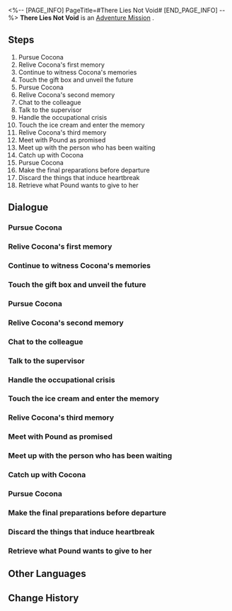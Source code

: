 <%-- [PAGE_INFO]
PageTitle=#There Lies Not Void#
[END_PAGE_INFO] --%>
{{Stub|Dialogue, characters, and location(s)}}
{{Mission Infobox
|id            = 2030102
|title         = 
|image         = Mission There Lies Not Void.png
|type          = Adventure
|event_name    = 
|chapter       = 
|requirements  = 
|summary       = <!--official mission summary from Fate's Atlas-->
|characters    = <!--characters that appear in this mission-->
|startLocation = <!--location as it intially appears on the mission screen-->
|world         = <!--i.e. Penacony-->
|area          = <!--i.e. A Child's Dream-->
|prev          = 
|next          = 
|exp           = 
|credits       = 
|stellarJade   = 
|other         = 
}}
'''There Lies Not Void''' is an [[Adventure Mission]]<!--in [world]-->.

==Steps==
# Pursue Cocona
# Relive Cocona's first memory
# Continue to witness Cocona's memories
# Touch the gift box and unveil the future
# Pursue Cocona
# Relive Cocona's second memory
# Chat to the colleague
# Talk to the supervisor
# Handle the occupational crisis
# Touch the ice cream and enter the memory
# Relive Cocona's third memory
# Meet with Pound as promised
# Meet up with the person who has been waiting
# Catch up with Cocona
# Pursue Cocona
# Make the final preparations before departure
# Discard the things that induce heartbreak
# Retrieve what Pound wants to give to her

<!--
==Gameplay Notes==

--><!--
==Trial Character==

-->
==Dialogue==
{{Stub Dialogue}}
===Pursue Cocona===
{{Mission Description|type=adventure|location=<!--to be added-->|Cocona seems to be running towards a particular location. Catch up with her and see what has happened.}}
{{Dialogue Start}}
:{{tx}}
{{Dialogue End}}

===Relive Cocona's first memory===
{{Mission Description|type=adventure|location=<!--to be added-->|update|Cocona has disappeared. By touching the memories she left behind, you may be able to catch up to her again.}}
{{Dialogue Start}}
:{{tx}}
{{Dialogue End}}

===Continue to witness Cocona's memories===
{{Mission Description|type=adventure|location=<!--to be added-->|update|You lower your head and look at yourself. It's as if you are experiencing her memories in her form. The piano she used to play stands there. Try to play it, and you may witness something miraculous.}}
{{Dialogue Start}}
:{{tx}}
{{Dialogue End}}

===Touch the gift box and unveil the future===
{{Mission Description|type=adventure|location=<!--to be added-->|update|The luxurious gift box seems to contain Cocona's future. What kind of "gift" awaits her?}}
{{Dialogue Start}}
:{{tx}}
{{Dialogue End}}

===Pursue Cocona===
{{Mission Description|type=adventure|location=<!--to be added-->|update|Cocona is still running towards a particular location. Once again, you must experience the events in her memories to catch up with her.}}
{{Dialogue Start}}
:{{tx}}
{{Dialogue End}}

===Relive Cocona's second memory===
{{Mission Description|type=adventure|location=<!--to be added-->|update|Cocona has disappeared. By touching the memories she left behind, you may be able to catch up to her again.}}
{{Dialogue Start}}
:{{tx}}
{{Dialogue End}}

===Chat to the colleague===
{{Mission Description|type=adventure|location=<!--to be added-->|update|As Cocona starts her career, her colleague seems to have something to say to her.}}
{{Dialogue Start}}
:{{tx}}
{{Dialogue End}}

===Talk to the supervisor===
{{Mission Description|type=adventure|location=<!--to be added-->|update|After having spent some time at this job, Cocona's supervisor seems to have something to say to her.}}
{{Dialogue Start}}
:{{tx}}
{{Dialogue End}}

===Handle the occupational crisis===
{{Mission Description|type=adventure|location=<!--to be added-->|update|Unable to change the external world, Cocona has to... change herself.}}
{{Dialogue Start}}
:{{tx}}
{{Dialogue End}}

===Touch the ice cream and enter the memory===
{{Mission Description|type=adventure|location=<!--to be added-->|update|You see a delectable ice cream. Will Cocona's life get better? You decide to see it for yourself.}}
{{Dialogue Start}}
:{{tx}}
{{Dialogue End}}

===Relive Cocona's third memory===
{{Mission Description|type=adventure|location=<!--to be added-->|update|Touch the memory left behind by Cocona. You have a feeling that you're already very close to her.}}
{{Dialogue Start}}
:{{tx}}
{{Dialogue End}}

===Meet with Pound as promised===
{{Mission Description|type=adventure|location=<!--to be added-->|update|With the ship ticket and identification documents all prepared, go and meet with Pound as promised.}}
{{Dialogue Start}}
:{{tx}}
{{Dialogue End}}

===Meet up with the person who has been waiting===
{{Mission Description|type=adventure|location=<!--to be added-->|update|A man has appeared at the place you've arranged to meet. It is time to meet him.}}
{{Dialogue Start}}
:{{tx}}
{{Dialogue End}}

===Catch up with Cocona===
{{Mission Description|type=adventure|location=<!--to be added-->|update|Finally, you have reached the depths of Cocona's mind. Find her and talk to her.}}
{{Dialogue Start}}
:{{tx}}
{{Dialogue End}}

===Pursue Cocona===
{{Mission Description|type=adventure|location=<!--to be added-->|update|Cocona is still running towards a particular location. Once again, you must experience the events in her memories to catch up with her.}}
{{Dialogue Start}}
:{{tx}}
{{Dialogue End}}

===Make the final preparations before departure===
{{Mission Description|type=adventure|location=<!--to be added-->|update|As you await the departure day, Pound has prepared something for Cocona.}}
{{Dialogue Start}}
:{{tx}}
{{Dialogue End}}

===Discard the things that induce heartbreak===
{{Mission Description|type=adventure|location=<!--to be added-->|update|Cocona is walking towards the flower beds. See what she is up to.}}
{{Dialogue Start}}
:{{tx}}
{{Dialogue End}}

===Retrieve what Pound wants to give to her===
{{Mission Description|type=adventure|location=<!--to be added-->|update|Go find Pound and retrieve what he wishes to give to Cocona. Once you have it, you can leave this place together.}}
{{Dialogue Start}}
:{{tx}}
{{Dialogue End}}

==Other Languages==
{{Other Languages
|en   = There Lies Not Void
|zhs  = 那里并非空无一物
|zht  = 那裡並非空無一物
|ja   = 何もないわけじゃない
|ko   = 거긴 비어있지 않아
|es   = Lo que espera no es el vacío
|fr   = Absence de vacuité
|ru   = Там вовсе не пусто
|th   = ที่แห่งนั้นไม่ใช่ไร้สิ่งใด
|vi   = Nơi Đó Không Hề Trống Rỗng
|de   = Ort ohne wirkliche Leere
|id   = Di Sana Tidak Benar-Benar Kosong
|pt   = Lá Não Há Vazio
}}

==Change History==
{{Change History|2.0}}
